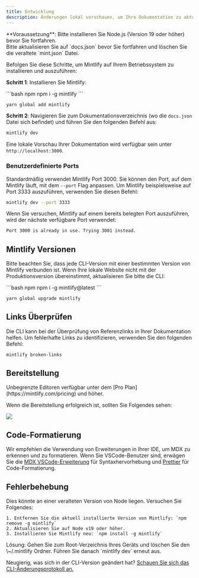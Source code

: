 ```yaml
---
title: Entwicklung
description: Änderungen lokal vorschauen, um Ihre Dokumentation zu aktualisieren
---
```


<Info>
  **Voraussetzung**: Bitte installieren Sie Node.js (Version 19 oder höher) bevor Sie fortfahren.<br />
  Bitte aktualisieren Sie auf `docs.json` bevor Sie fortfahren und löschen Sie die veraltete `mint.json` Datei.
</Info>

Befolgen Sie diese Schritte, um Mintlify auf Ihrem Betriebssystem zu installieren und auszuführen:

**Schritt 1**: Installieren Sie Mintlify:

<CodeGroup>
  ```bash npm
  npm i -g mintlify
  ```

  ```bash yarn
  yarn global add mintlify
  ```
</CodeGroup>

**Schritt 2**: Navigieren Sie zum Dokumentationsverzeichnis (wo die `docs.json` Datei sich befindet) und führen Sie den folgenden Befehl aus:

```bash
mintlify dev
```

Eine lokale Vorschau Ihrer Dokumentation wird verfügbar sein unter `http://localhost:3000`.

### Benutzerdefinierte Ports

Standardmäßig verwendet Mintlify Port 3000. Sie können den Port, auf dem Mintlify läuft, mit dem `--port` Flag anpassen. Um Mintlify beispielsweise auf Port 3333 auszuführen, verwenden Sie diesen Befehl:

```bash
mintlify dev --port 3333
```

Wenn Sie versuchen, Mintlify auf einem bereits belegten Port auszuführen, wird der nächste verfügbare Port verwendet:

```md
Port 3000 is already in use. Trying 3001 instead.
```

## Mintlify Versionen

Bitte beachten Sie, dass jede CLI-Version mit einer bestimmten Version von Mintlify verbunden ist. Wenn Ihre lokale Website nicht mit der Produktionsversion übereinstimmt, aktualisieren Sie bitte die CLI:

<CodeGroup>
  ```bash npm
  npm i -g mintlify@latest
  ```

  ```bash yarn
  yarn global upgrade mintlify
  ```
</CodeGroup>

## Links Überprüfen

Die CLI kann bei der Überprüfung von Referenzlinks in Ihrer Dokumentation helfen. Um fehlerhafte Links zu identifizieren, verwenden Sie den folgenden Befehl:

```bash
mintlify broken-links
```

## Bereitstellung

<Tip>
  Unbegrenzte Editoren verfügbar unter dem [Pro
  Plan](https://mintlify.com/pricing) und höher.
</Tip>

Wenn die Bereitstellung erfolgreich ist, sollten Sie Folgendes sehen:

<Frame>
  <img src="/images/checks-passed.png" style={{ borderRadius: '0.5rem' }} />
</Frame>

## Code-Formatierung

Wir empfehlen die Verwendung von Erweiterungen in Ihrer IDE, um MDX zu erkennen und zu formatieren. Wenn Sie VSCode-Benutzer sind, erwägen Sie die [MDX VSCode-Erweiterung](https://marketplace.visualstudio.com/items?itemName=unifiedjs.vscode-mdx) für Syntaxhervorhebung und [Prettier](https://marketplace.visualstudio.com/items?itemName=esbenp.prettier-vscode) für Code-Formatierung.

## Fehlerbehebung

<AccordionGroup>
  <Accordion title="Error: Could not load the &#x22;sharp&#x22; module using the darwin-arm64 runtime">
    Dies könnte an einer veralteten Version von Node liegen. Versuchen Sie Folgendes:

    1. Entfernen Sie die aktuell installierte Version von Mintlify: `npm remove -g mintlify`
    2. Aktualisieren Sie auf Node v19 oder höher.
    3. Installieren Sie Mintlify neu: `npm install -g mintlify`
  </Accordion>

  <Accordion title="Issue: Encountering an unknown error">
    Lösung: Gehen Sie zum Root-Verzeichnis Ihres Geräts und löschen Sie den \~/.mintlify Ordner. Führen Sie danach `mintlify dev` erneut aus.
  </Accordion>
</AccordionGroup>

Neugierig, was sich in der CLI-Version geändert hat? [Schauen Sie sich das CLI-Änderungsprotokoll an.](https://www.npmjs.com/package/mintlify?activeTab=versions)
